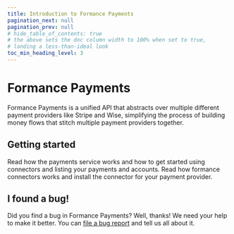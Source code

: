 ```yaml
---
title: Introduction to Formance Payments
pagination_next: null
pagination_prev: null
# hide_table_of_contents: true
# the above sets the doc column width to 100% when set to true,
# landing a less-than-ideal look
toc_min_heading_level: 3
---
```


# Formance Payments

Formance Payments is a unified API that abstracts over multiple different payment providers like Stripe and Wise, simplifying the process of building money flows that stitch multiple payment providers together.

<WIP />

## Getting started

<DocCardGrid>

<DocCard headline="Get-started" cta="Get-started" link="get-started/" highlight="true">
    Read how the payments service works and how to get started using connectors and listing your payments and accounts.
</DocCard>

<DocCard headline="Connectors" cta="Connectors" link="get-started/connectors/" highlight="true">
    Read how formance connectors works and install the connector for your payment provider.
</DocCard>

</DocCardGrid>

<GettingHelp />

## I found a bug!

Did you find a bug in Formance Payments? Well, thanks! We need your help to make it better. You can [file a bug report](https://github.com/formancehq/stack/issues/new) and tell us all about it.
